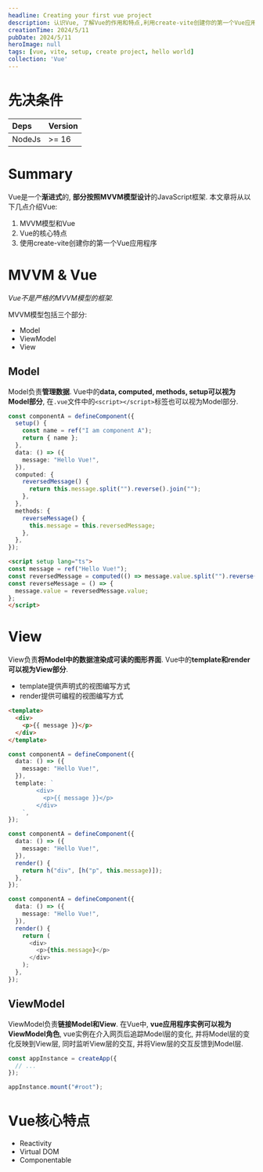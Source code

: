 ```yaml
---
headline: Creating your first vue project
description: 认识Vue, 了解Vue的作用和特点,利用create-vite创建你的第一个Vue应用程序
creationTime: 2024/5/11
pubDate: 2024/5/11
heroImage: null
tags: [vue, vite, setup, create project, hello world]
collection: 'Vue'
---
```


# 先决条件

| Deps   | Version |
| :----- | :------ |
| NodeJs | >= 16   |

# Summary

Vue是一个**渐进式**的, **部分按照MVVM模型设计**的JavaScript框架.
本文章将从以下几点介绍Vue:

1. MVVM模型和Vue
2. Vue的核心特点
3. 使用create-vite创建你的第一个Vue应用程序

# MVVM & Vue

_Vue不是严格的MVVM模型的框架._

MVVM模型包括三个部分:

- Model
- ViewModel
- View

## Model

Model负责**管理数据**. Vue中的**data, computed, methods,
setup可以视为Model部分**,
在`.vue`文件中的`<script></script>`标签也可以视为Model部分.

```typescript
const componentA = defineComponent({
  setup() {
    const name = ref("I am component A");
    return { name };
  },
  data: () => ({
    message: "Hello Vue!",
  }),
  computed: {
    reversedMessage() {
      return this.message.split("").reverse().join("");
    },
  },
  methods: {
    reverseMessage() {
      this.message = this.reversedMessage;
    },
  },
});
```

```html
<script setup lang="ts">
const message = ref("Hello Vue!");
const reversedMessage = computed(() => message.value.split("").reverse().join(""));
const reverseMessage = () => {
  message.value = reversedMessage.value;
};
</script>
```

# View

View负责**将Model中的数据渲染成可读的图形界面**.
Vue中的**template和render可以视为View部分**.

- template提供声明式的视图编写方式
- render提供可编程的视图编写方式

```html
<template>
  <div>
    <p>{{ message }}</p>
  </div>
</template>
```

```typescript
const componentA = defineComponent({
  data: () => ({
    message: "Hello Vue!",
  }),
  template: `
        <div>
          <p>{{ message }}</p>
        </div>
    `,
});
```

```typescript
const componentA = defineComponent({
  data: () => ({
    message: "Hello Vue!",
  }),
  render() {
    return h("div", [h("p", this.message)]);
  },
});
```

```typescript
const componentA = defineComponent({
  data: () => ({
    message: "Hello Vue!",
  }),
  render() {
    return (
      <div>
        <p>{this.message}</p>
      </div>
    );
  },
});
```

## ViewModel

ViewModel负责**链接Model和View**. 在Vue中,
**vue应用程序实例可以视为ViewModel角色**, vue实例在介入网页后追踪Model层的变化,
并将Model层的变化反映到View层, 同时监听View层的交互,
并将View层的交互反馈到Model层.

```typescript
const appInstance = createApp({
  // ...
});

appInstance.mount("#root");
```

# Vue核心特点

- Reactivity
- Virtual DOM
- Componentable

```
```
